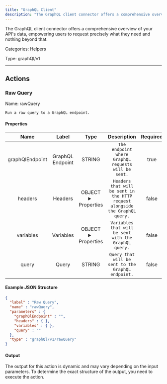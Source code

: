 ```yaml
---
title: "GraphQL Client"
description: "The GraphQL client connector offers a comprehensive overview of your API's data, empowering users to request precisely what they need and nothing beyond that."
---
```


The GraphQL client connector offers a comprehensive overview of your API's data, empowering users to request precisely what they need and nothing beyond that.


Categories: Helpers


Type: graphQl/v1

<hr />




## Actions


### Raw Query
Name: rawQuery

`Run a raw query to a GraphQL endpoint.`

#### Properties

|      Name       |      Label     |     Type     |     Description     | Required |
|:---------------:|:--------------:|:------------:|:-------------------:|:--------:|
| graphQlEndpoint | GraphQL Endpoint | STRING | `The endpoint where GraphQL requests will be sent.` | true |
| headers | Headers | OBJECT <details> <summary> Properties </summary> &#123;&#125; </details> | `Headers that will be sent in the HTTP request alongside the GraphQL query.` | false |
| variables | Variables | OBJECT <details> <summary> Properties </summary> &#123;&#125; </details> | `Variables that will be sent with the GraphQL query.` | false |
| query | Query | STRING | `Query that will be sent to the GraphQL endpoint.` | false |

#### Example JSON Structure
```json
{
  "label" : "Raw Query",
  "name" : "rawQuery",
  "parameters" : {
    "graphQlEndpoint" : "",
    "headers" : { },
    "variables" : { },
    "query" : ""
  },
  "type" : "graphQl/v1/rawQuery"
}
```

#### Output

The output for this action is dynamic and may vary depending on the input parameters. To determine the exact structure of the output, you need to execute the action.






